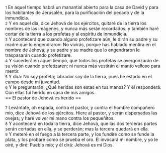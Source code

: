{{anchor|1}} <small>1</small> En aquel tiempo habrá un manantial abierto para la casa de David y para los habitantes de Jerusalén, para la purificación del pecado y de la inmundicia.<br>
{{anchor|2}} <small>2</small> Y en aquel día, dice Jehová de los ejércitos, quitaré de la tierra los nombres de las imágenes, y nunca más serán recordados; y también haré cortar de la tierra a los profetas y al espíritu de inmundicia.<br>
{{anchor|3}} <small>3</small> Y acontecerá que cuando alguno profetizare aún, le dirán su padre y su madre que lo engendraron: No vivirás, porque has hablado mentira en el nombre de Jehová; y su padre y su madre que lo engendraron le traspasarán cuando profetizare.<br>
{{anchor|4}} <small>4</small> Y sucederá en aquel tiempo, que todos los profetas se avergonzarán de su visión cuando profetizaren; ni nunca más vestirán el manto velloso para mentir.<br>
{{anchor|5}} <small>5</small> Y dirá: No soy profeta; labrador soy de la tierra, pues he estado en el campo desde mi juventud.<br>
{{anchor|6}} <small>6</small> Y le preguntarán: ¿Qué heridas son estas en tus manos? Y él responderá: Con ellas fui herido en casa de mis amigos.<br>
== El pastor de Jehová es herido ==

{{anchor|7}} <small>7</small> Levántate, oh espada, contra el pastor, y contra el hombre compañero mío, dice Jehová de los ejércitos. Hiere al pastor, y serán dispersadas las ovejas; y haré volver mi mano contra los pequeñitos.<br>
{{anchor|8}} <small>8</small> Y acontecerá en toda la tierra, dice Jehová, que las dos terceras partes serán cortadas en ella, y se perderán; mas la tercera quedará en ella.<br>
{{anchor|9}} <small>9</small> Y meteré en el fuego a la tercera parte, y los fundiré como se funde la plata, y los probaré como se prueba el oro. El invocará mi nombre, y yo le oiré, y diré: Pueblo mío; y él dirá: Jehová es mi Dios.<br>
